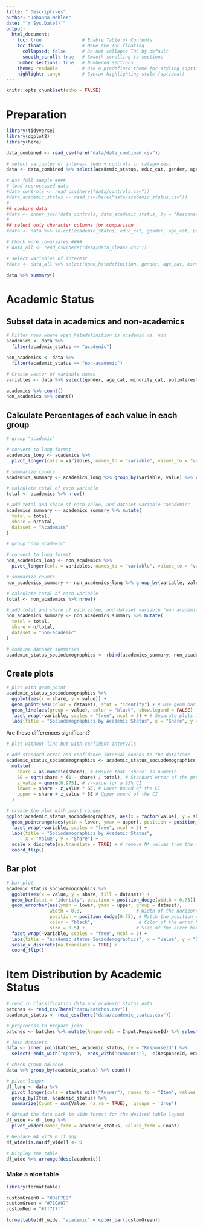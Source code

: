 ```yaml
---
title: " Descriptives"
author: "Johanna Mehler"
date: "`r Sys.Date()`"
output: 
  html_document:
    toc: true               # Enable Table of Contents
    toc_float:              # Make the TOC floating
      collapsed: false      # Do not collapse TOC by default
      smooth_scroll: true   # Smooth scrolling to sections
    number_sections: true   # Numbered sections
    theme: readable         # Use a predefined theme for styling (optional)
    highlight: tango        # Syntax highlighting style (optional)
---
```


```r
knitr::opts_chunk$set(echo = FALSE)
```

# Preparation

```r
library(tidyverse)
library(ggplot2)
library(here)

data_combined <- read_csv(here("data/data_combined.csv"))

# select variables of interest (edu + controls in categories)
data <- data_combined %>% select(academic_status, educ_cat, gender, age_cat, minority_cat, polinterest_cat_3, empathy_pc_cat, exp_hate_speech_cat, exp_hostile_engagement_cat)

# use full sample ####
# load reprocessed data
#data_controls <- read_csv(here("data/controls.csv"))
#data_academic_status <- read_csv(here("data/academic_status.csv"))
#
## combine data
#data <- inner_join(data_controls, data_academic_status, by = "ResponseId")
#
## select only character columns for comparison
#data <- data %>% select(academic_status, educ_cat, gender, age_cat, polinterest_cat_3, #empathy_pc_cat, exp_hate_speech_cat, exp_hostile_engagement_cat)

# Check more covariates ####
# data_all <- read_csv(here("data/data_clean2.csv"))

# select variables of interest
#data <- data_all %>% select(open_hatedefinition, gender, age_cat, minority_cat, educ_cat, #academic_status, polinterest_cat, empathy_person, empathy_predicting, empathy_perspective, #speak_freely, speak_freely_pers, silencing_harmful, silencing_unacceptable, starts_with("exp"), #tradeoffs_speech)

data %>% summary()
```


# Academic Status

## Subset data in academics and non-academics

```r
# Filter rows where open_hatedefinition is academic vs. non
academics <- data %>% 
  filter(academic_status == "academic") 

non_academics <- data %>% 
  filter(academic_status == "non-academic") 

# Create vector of variable names
variables <- data %>% select(gender, age_cat, minority_cat, polinterest_cat_3, empathy_pc_cat, exp_hate_speech_cat, exp_hostile_engagement_cat) %>% colnames()

academics %>% count()
non_academics %>% count()
```

## Calculate Percentages of each value in each group

```r
# group "academic"

# convert to long format
academics_long <- academics %>% 
  pivot_longer(cols = variables, names_to = "variable", values_to = "value")

# summarize counts
academics_summary <- academics_long %>% group_by(variable, value) %>% count()

# calculate total of each variable
total <- academics %>% nrow()

# add total and share of each value, and dataset variable "academic"
academics_summary <- academics_summary %>% mutate(
  total = total,
  share = n/total,
  dataset = "Academics"
)

# group "non academic"

# convert to long format
non_academics_long <- non_academics %>% 
  pivot_longer(cols = variables, names_to = "variable", values_to = "value")

# summarize counts
non_academics_summary <- non_academics_long %>% group_by(variable, value) %>% count()

# calculate total of each variable
total <- non_academics %>% nrow()

# add total and share of each value, and dataset variable "non academic"
non_academics_summary <- non_academics_summary %>% mutate(
  total = total,
  share = n/total,
  dataset = "non-academic"
)

# combine dataset summaries
academic_status_sociodemographics <- rbind(academics_summary, non_academics_summary)
```

## Create plots

```r
# plot with geom_point
academic_status_sociodemographics %>% 
  ggplot(aes(x = share, y = value)) +
  geom_point(aes(color = dataset), stat = "identity") + # Use geom_bar to create a bar plot
  geom_line(aes(group = value), color = "black", show.legend = FALSE) +
  facet_wrap(~variable, scales = "free", ncol = 3) + # Separate plots for each Region
  labs(title = "Sociodemographics by Academic Status", x = "Share", y = "Value")
```

Are these differences significant? 

```r
# plot without line but with confident intervals

# Add standard error and confidence interval bounds to the dataframe
academic_status_sociodemographics <- academic_status_sociodemographics %>%
  mutate(
    share = as.numeric(share), # Ensure that 'share' is numeric
    SE = sqrt(share * (1 - share) / total), # Standard error of the proportion
    z_value = qnorm(0.975), # z-value for a 95% CI
    lower = share - z_value * SE, # Lower bound of the CI
    upper = share + z_value * SE # Upper bound of the CI
  )

# create the plot with point ranges
ggplot(academic_status_sociodemographics, aes(x = factor(value), y = share, color = dataset)) +
  geom_pointrange(aes(ymin = lower, ymax = upper), position = position_dodge(width = 0.1), fatten = 3) +
  facet_wrap(~variable, scales = "free", ncol = 3) +
  labs(title = "Sociodemographics by Academic Status",
       x = "Value", y = "Share") +
  scale_x_discrete(na.translate = TRUE) + # remove NA values from the x-axis
  coord_flip()
```


## Bar plot

```r
# bar plot
academic_status_sociodemographics %>%
  ggplot(aes(x = value, y = share, fill = dataset)) +
  geom_bar(stat = "identity", position = position_dodge(width = 0.75)) + 
  geom_errorbar(aes(ymin = lower, ymax = upper, group = dataset),
                width = 0.3,                    # Width of the horizontal lines at the ends of error bars
                position = position_dodge(0.75), # Match the position_dodge width with geom_bar
                color = "black",                 # Color of the error bars
                size = 0.5) +                   # Size of the error bars, making them narrow
  facet_wrap(~variable, scales = "free", ncol = 3) +
  labs(title = "academic_status Sociodemographics", x = "Value", y = "Share") +
  scale_x_discrete(na.translate = TRUE) +
  coord_flip()

```

# Item Distribution by Academic Status 

```r
# read in classification data and academic status data
batches <- read_csv(here("data/batches.csv"))
academic_status <- read_csv(here("data/academic_status.csv"))

# preprocess to prepare join
batches <- batches %>% mutate(ResponseId = Input.ResponseId) %>% select(-Input.country, -Input.ResponseId, -Input.hate_definition)

# join datasets
data <- inner_join(batches, academic_status, by = "ResponseId") %>% 
  select(-ends_with("open"), -ends_with("comments"), -c(ResponseId, educ_cat), -Answer.flag.flag)

# check group balance
data %>% group_by(academic_status) %>% count()

# pivot longer
df_long <- data %>%
  pivot_longer(cols = starts_with("Answer"), names_to = "Item", values_to = "Value") %>%
  group_by(Item, academic_status) %>%
  summarize(Count = sum(Value, na.rm = TRUE), .groups = 'drop')

# Spread the data back to wide format for the desired table layout
df_wide <- df_long %>%
  pivot_wider(names_from = academic_status, values_from = Count)

# Replace NA with 0 if any
df_wide[is.na(df_wide)] <- 0

# Display the table
df_wide %>% arrange(desc(academic))
```

### Make a nice table

```r
library(formattable)

customGreen0 = "#DeF7E9"
customGreen = "#71CA97"
customRed = "#ff7f7f"

formattable(df_wide, "academic" = color_bar(customGreen))
```




